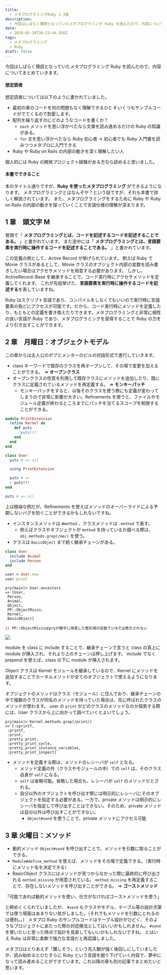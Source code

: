 ```yaml
---
title:
  - メタプログラミングRuby 1-3章
description:
  - 今回はしばらく積読となっていたメタプログラミング Ruby を読んだので、内容についてまとめていきます。
date:
  - 2020-05-20T10:23:44.956Z
tags:
  - メタプログラミング
  - Ruby
draft: false
---
```


今回はしばらく積読となっていたメタプログラミング Ruby を読んだので、内容についてまとめていきます。

#### 想定読者

想定読者については以下のように書かれていました。

- 最初の章のコードを何の問題もなく理解できるひと # いくつもサンプルコードがでてくるので割愛します。
- 配列を繰り返すのにどのようなコードを書くか？
  - `each` メソッドを思い浮かべたなら文章を読み進めるだけの Ruby の知識がある。
  - `for` 文を思い浮かべたなら Ruby 初心者 → 初心者でも Ruby 入門書を読みつつメタプロに入門できる
- Ruby や Ruby on Rails の内部の動きを深く理解したい人

個人的には Ruby の開発プロジェクト経験がある方なら読めると思いました。

#### 本書でできること

本のタイトル通りですが、**Ruby を使ったメタプログラミング** ができるようになります。
メタプログラミングとはなんぞや？という話ですが、それも本書で詳しく解説されています。
また、メタプログラミングをするために Ruby や Ruby on Rails の内部の動きを探っていくことで言語仕様の理解が深まります。

## 1 章　頭文字 M

冒頭で「 **メタプログラミングとは、コードを記述するコードを記述することである。** 」と書かれています。
また途中には「 **メタプログラミングとは、言語要素を実行時に操作するコードを記述することである。** 」と書かれています。

この定義の例として、Active Record が挙げられています。
例えば Ruby で Movie クラスがあるとして、Movie クラスのオブジェクト内部の変数を読み書きしたい場合はアクセサメソッドを用意する必要があります。
しかし、ActiveRecord::Base を継承することで、コード実行時にアクセサメソッドを定義してくれます。
これが先程挙げた、**言語要素を実行時に操作するコードを記述する**を表していますね。

Ruby はスクリプト言語であり、コンパイルをしなくてもいいので実行時に言語要素の殆どにアクセスが可能です。だから、コード実行時にメソッドを定義したり、もともとの定義を書き換えたりできます。メタプログラミングと非常に相性の良い言語が Ruby であり、メタプログラミングを習得することで Ruby の力をより引き出すことができます。

## 2 章　月曜日：オブジェクトモデル

この章からは主人公のボブとメンターのビルの対話形式で進行していきます。

- class キーワードで既存のクラスを再オープンして、その場で変更を加えることができる。 => **オープンクラス**
- オープンクラスの性質を利用して既存クラスにメソッドを追加したり、既にクラスに定義されているメソッドを再定義する。 => **モンキーパッチ**
  - モンキーパッチをすると、以後そのクラスを使う際にも定義が変わってしまうので非常に影響が大きい。Refinements を使うと、ファイルやモジュール定義が終わるところまでにパッチを当てるスコープを制限することができる。

```rb
module PrintExtension
  refine Kernel do
    def puts
      'puts!!!'
    end
  end
end

class User
  puts # => nil

  using PrintExtension

  puts # =>
  - puts!!!
end

puts # => nil
```

上は極端な例だが、Refinements を使えばメソッドのオーバーライドによる予期しないバグを防ぐことができるかもしれないですね。

- インスタンスメソッドは `#method` 、クラスメソッドは `.method` で表す。
  - 例えばクラスやオブジェクトが `method` を持っているか調べる際は、 `obj.methods.grep(/me/)` を使う。
- クラスは `BasicObject` まで続く継承チェーンがある。

```rb
class User
  include Animal
  include Person
end

user = User.new
user.print
```

```shell
pry(main)> User.ancestors
=> [User,
 Person,
 Animal,
 Object,
 PP::ObjectMixin,
 Kernel,
 BasicObject]

// PP::ObjectMixinはpryが勝手に用意した整形用の定数でirbでは表示されない
```

![](/2020-05-21-12-28-22.png)

module を class に include することで、継承チェーンで言うと class の真上に module が挿入され、それより上のチェーンは押し上げます。
include でなく prepend を使えば、class の下に module が挿入されます。

Object クラスは Kernel モジュールを継承しているので、Kernel にメソッドを追加することでカーネルメソッドが全てのオブジェクトで使えるようになります。

オブジェクトのメソッドはクラス（モジュール）に住んでおり、継承チェーンの中で複数のクラスが同名のメソッドを持っていた場合は、先に呼ばれたクラスのメソッドが使わます。
user の `print` がどのクラスのメソッドなのか探索する際には、User クラスから上に向かって調べていくとよいでしょう。

```shell
pry(main)> Kernel.methods.grep(/print/)
=> [:sprintf,
 :printf,
 :print,
 :pretty_print,
 :pretty_print_cycle,
 :pretty_print_instance_variables,
 :pretty_print_inspect]
```

- メソッドを定義する際は、メソッドのレシーバが `self` となる。
  - メソッド定義の外（クラスやモジュールの中）での `self` は、そのクラス自身が `self` になる。
  - `self` は省略可能。省略した場合も、レシーバが `self` のメソッドだとされる。
  - 自分以外のオブジェクトを呼び出す際には明示的にレシーバにそのオブジェクトを指定する必要がある。一方で、private メソッドは明示的にレシーバを指定して呼び出すことはできない。そのため、private メソッドは自分以外は呼び出すことができない。
    - `Object#send` を使うことで、private メソッドにアクセス可能

## 3 章 火曜日：メソッド

- 動的メソッド `Object#send` を呼び出すことで、メソッドを引数に取ることができる。
- `Module#define_method` を使えば、メソッドをその場で定義できる。（実行時にメソッド名を決定できる）
- BasicObject クラスにはメソッドが見つからなかった際に最終的に呼び出される `method_missing` が用意されている。
  `method_missing` を再定義することで、存在しないメソッドを呼び出すことができる。 => **ゴーストメソッド**

「可能であれば動的メソッドを使い、仕方がなければゴーストメソッドを使う」

と締めくくられていましたが、 `#send` もクラスやモデル、テーブル等の設計次第では使う場面はあまりない気がしました。（それでもメソッドを引数にとれるのは便利。。）
メタプロ Ruby のサンプルコードはテーブル設計がひどく、そのようなプロジェクトにあたった際の対症療法としてはいいかもしれません。 `#send` を使いたいと思った時点で設計を見直してもいいかもしれないですね。
とはいえ Ruby は非常に柔軟で強力な言語だと再認識しました。

メタプロはとりあえず「難しそう」という先入観が強く後回しにしていましたが、読み始めるとひたすらに Ruby という言語を掘り下げていく内容で、夢中になって読み進めることができています。これ以降の章も別の記事でまとめたいと思います。
